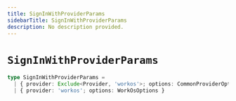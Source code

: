 ```yaml
---
title: SignInWithProviderParams
sidebarTitle: SignInWithProviderParams
description: No description provided.
---
```


# `SignInWithProviderParams`

```ts
type SignInWithProviderParams =
  | { provider: Exclude<Provider, 'workos'>; options: CommonProviderOptions }
  | { provider: 'workos'; options: WorkOsOptions }
```
